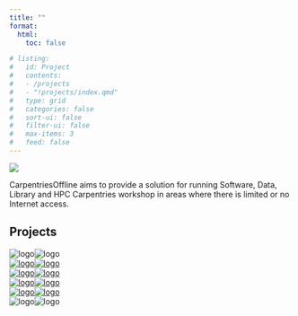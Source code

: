 ```yaml
---
title: ""
format:
  html:
    toc: false

# listing:
#   id: Project
#   contents:
#   - /projects
#   - "!projects/index.qmd"
#   type: grid
#   categories: false
#   sort-ui: false
#   filter-ui: false
#   max-items: 3
#   feed: false
---
```


![](images/OFFLINE.png)

CarpentriesOffline aims to provide a solution for running Software, Data, Library and HPC Carpentries workshop in areas where there is limited or no Internet access.

## Projects

<div class="grid">
<div><a id="home"><img class="image_on" src="/projects/images/hexagon.png" alt="logo" /><img class="image_off" src="/projects/images/hover_click_left.png" alt="logo" /></a></div>
<div><a id="home" href="/projects/RaspberryPi.qmd"><img class="image_on" src="/projects/images/hexagon_microsd.png" alt="logo" /><img class="image_off" src="/projects/images/hexagon_microsd2.png" alt="logo" /></a></div>
<div><a id="home" href="/projects/FlashDrive.qmd"><img class="image_on" src="/projects/images/hexagon_flashdrive.png" alt="logo" /><img class="image_off" src="/projects/images/hexagon_flashdrive2.png" alt="logo" /></a></div>
<div><a id="home" href="/projects/miniHPC.qmd"><img class="image_on" src="/projects/images/hexagon_minihpc.png" alt="logo" /><img class="image_off" src="/projects/images/hexagon_minihpc2.png" alt="logo" /></a></div>
<div><a id="home" href="/projects/offlinedatasci.qmd"><img class="image_on" src="/projects/images/hexagon_python.png" alt="logo" /><img class="image_off" src="/projects/images/hexagon_python2.png" alt="logo" /></a></div>
<div><a id="home"><img class="image_on" src="/projects/images/hexagon.png" alt="logo" /><img class="image_off" src="/projects/images/hover_click_right.png" alt="logo" /></a></div>
</div>

